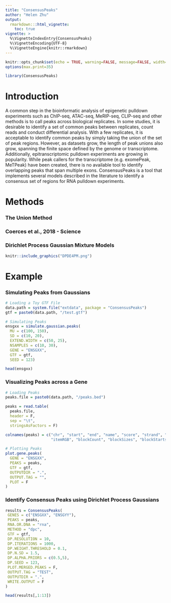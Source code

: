 ```yaml
---
title: "ConsensusPeaks"
author: "Helen Zhu"
output: 
  rmarkdown:::html_vignette:
    toc: true
vignette: >
  %\VignetteIndexEntry{ConsensusPeaks}
  %\VignetteEncoding{UTF-8}
  %\VignetteEngine{knitr::rmarkdown}
---
```


```r
knitr::opts_chunk$set(echo = TRUE, warning=FALSE, message=FALSE, width=500)
options(max.print=35)

library(ConsensusPeaks)
```

# Introduction
A common step in the bioinformatic analysis of epigenetic pulldown experiments such as ChIP-seq, ATAC-seq, MeRIP-seq, CLIP-seq and other methods is to call peaks across biological replicates. In some studies, it is desirable to identify a set of common peaks between replicates, count reads and conduct differential analysis. With a few replicates, it is acceptable to identify common peaks by simply taking the union of the set of peak regions. However, as datasets grow, the length of peak unions also grow, spanning the finite space defined by the genome or transcriptome. Additionally, epitranscriptomic pulldown experiments are growing in popularity. While peak callers for the transcriptome (e.g. exomePeak, MeTPeak) have been created, there is no available tool to identify overlapping peaks that span multiple exons. ConsensusPeaks is a tool that implements several models described in the literature to identify a consensus set of regions for RNA pulldown experiments. 

# Methods

### The Union Method

### Coerces et al., 2018 - Science

### Dirichlet Process Gaussian Mixture Models

```r
knitr::include_graphics("DPDE4PM.png")
```

# Example

### Simulating Peaks from Gaussians

```r

# Loading a Toy GTF File
data.path = system.file("extdata", package = "ConsensusPeaks")
gtf = paste0(data.path, "/test.gtf")

# Simulating Peaks
ensgxx = simulate.gaussian.peaks(
  MU = c(100, 150),
  SD = c(10, 20),
  EXTEND.WIDTH = c(50, 25),
  NSAMPLES = c(10, 30),
  GENE = "ENSGXX",
  GTF = gtf,
  SEED = 123)

head(ensgxx)

```
### Visualizing Peaks across a Gene


```r

# Loading Peaks
peaks.file = paste0(data.path, "/peaks.bed")

peaks = read.table(
  peaks.file, 
  header = F, 
  sep = "\t", 
  stringsAsFactors = F)

colnames(peaks) = c("chr", "start", "end", "name", "score", "strand", "thickStart", "thickEnd", 
                    "itemRGB", "blockCount", "blockSizes", "blockStarts", "sample")

# Plotting Peaks
plot.gene.peaks(
  GENE = "ENSGXX",
  PEAKS = peaks,
  GTF = gtf,
  OUTPUTDIR = ".",
  OUTPUT.TAG = "",
  PLOT = F
)

```

### Identify Consensus Peaks using Dirichlet Process Gaussians

```r

results = ConsensusPeaks(
 GENES = c("ENSGXX", "ENSGYY"),
 PEAKS = peaks,
 RNA.OR.DNA = "rna",
 METHOD = "dpc",
 GTF = gtf,
 DP.RESOLUTION = 10,
 DP.ITERATIONS = 1000,
 DP.WEIGHT.THRESHOLD = 0.1,
 DP.N.SD = 1.5,
 DP.ALPHA.PRIORS = c(0.5,5),
 DP.SEED = 123,
 PLOT.MERGED.PEAKS = F,
 OUTPUT.TAG = "TEST",
 OUTPUTDIR = ".",
 WRITE.OUTPUT = F
)

head(results[,1:13])
```